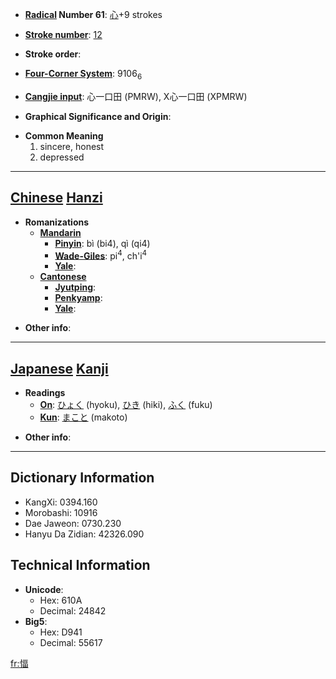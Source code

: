 * '''[[Wiktionary:Chinese radical index| Radical]] Number 61''': [[Wiktionary:Chinese radical index 心|心]]+9 strokes

* '''[[Wiktionary:Chinese total strokes index|Stroke number]]''': [[Wiktionary:Chinese total strokes index 12|12]]

* '''Stroke order''': 

* '''[[Wiktionary:Chinese four corner index|Four-Corner System]]''': 9106<sub>6</sub>

* '''[[Wiktionary:Chinese Cangjie index|Cangjie input]]''': 心一口田 (PMRW), X心一口田 (XPMRW)

* '''Graphical Significance and Origin''': 

* '''Common Meaning'''
*#sincere, honest
*# depressed


----

== [[Chinese]] [[Hanzi]] ==

* '''Romanizations'''
** '''[[Mandarin]]'''
*** '''[[Pinyin]]''': bì (bi4), qì (qi4)
*** '''[[Wade-Giles]]''': pi<sup>4</sup>, ch'i<sup>4</sup>
*** '''[[Yale]]''': 
** '''[[Cantonese]]'''
*** '''[[Jyutping]]''':
*** '''[[Penkyamp]]''': 
*** '''[[Yale]]''': 

* '''Other info''': 

----

== [[Japanese]] [[Kanji]] ==

* '''Readings'''
** '''[[On]]''': [[ひょく]] (hyoku), [[ひき]] (hiki), [[ふく]] (fuku)
** '''[[Kun]]''': [[まこと]] (makoto)

* '''Other info''':  

----

== Dictionary Information ==

* KangXi: 0394.160
* Morobashi: 10916
* Dae Jaweon: 0730.230
* Hanyu Da Zidian: 42326.090

== Technical Information ==

* '''Unicode''':
** Hex: 610A
** Decimal: 24842
* '''Big5''':
** Hex: D941
** Decimal: 55617

[[fr:愊]]
